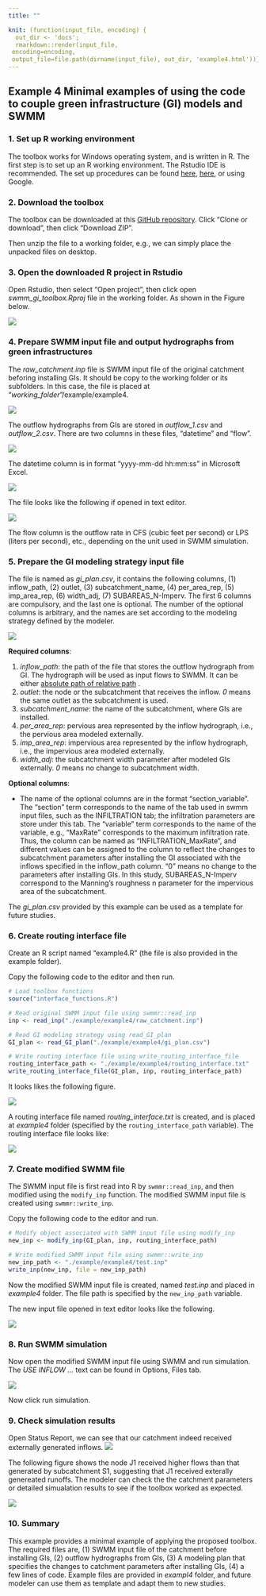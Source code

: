 ```yaml
---
title: ""

knit: (function(input_file, encoding) {
  out_dir <- 'docs';
  rmarkdown::render(input_file,
 encoding=encoding,
 output_file=file.path(dirname(input_file), out_dir, 'example4.html'))})
---
```


## Example 4 Minimal examples of using the code to couple green infrastructure (GI) models and SWMM

### 1. Set up R working environment

The toolbox works for Windows operating system, and is written in R. The first step is to set up an R working environment. The Rstudio IDE is recommended. The set up procedures can be found [here](https://www.earthdatascience.org/courses/earth-analytics/document-your-science/setup-r-rstudio/), [here](https://support.rstudio.com/hc/en-us/articles/201141096-Getting-Started-with-R), or using Google.

### 2. Download the toolbox

The toolbox can be downloaded at this [GitHub repository](https://github.com/stsfk/swmm_gi_toolbox). Click "Clone or download", then click "Download ZIP". 

Then unzip the file to a working folder, e.g., we can simply place the unpacked files on desktop.

### 3. Open the downloaded R project in Rstudio

Open Rstudio, then select "Open project", then click open *swmm_gi_toolbox.Rproj* file in the working folder. As shown in the Figure below.

![](./example/example4/image/rstudio_open_project.png)

### 4. Prepare SWMM input file and output hydrographs from green infrastructures

The *raw_catchment.inp* file is SWMM input file of the original catchment beforing installing GIs. It should be copy to the working folder or its subfolders. In this case, the file is placed at "*working_folder*"/example/example4. 

![](./example/example4/image/files.png)

The outflow hydrographs from GIs are stored in *outflow_1.csv* and *outflow_2.csv*. There are two columns in these files, "datetime" and "flow". 

![](./example/example4/image/outflow_hydrograph.png)

The datetime column is in format "yyyy-mm-dd hh:mm:ss" in Microsoft Excel.

![](./example/example4/image/datetime_format.png)

The file looks like the following if opened in text editor.

![](./example/example4/image/outflow_hydrograph_text.png)


The flow column is the outflow rate in CFS (cubic feet per second) or LPS (liters per second), etc., depending on the unit used in SWMM simulation.

### 5. Prepare the GI modeling strategy input file 

The file is named as *gi_plan.csv*, it contains the following columns, (1) inflow_path, (2)	outlet, (3)	subcatchment_name, (4)	per_area_rep, (5) imp_area_rep, (6)	width_adj, (7) SUBAREAS_N-Imperv. The first 6 columns are compulsory, and the last one is optional. The number of the optional columns is arbitrary, and the names are set according to the modeling strategy defined by the modeler. 

![](./example/example4/image/gi_plan.png)

**Required columns**:

1. *inflow_path*: the path of the file that stores the outflow hydrograph from GI. The hydrograph will be used as input flows to SWMM. It can be either [absolute path of relative path](https://stackoverflow.com/questions/36834767/how-to-use-rstudio-relative-paths) .
2. *outlet*: the node or the subcatchment that receives the inflow. *0* means the same outlet as the subcatchment is used.
3. *subcatchment_name*: the name of the subcatchment, where GIs are installed.
4. *per_area_rep*: pervious area represented by the inflow hydrograph, i.e., the pervious area modeled externally.
5. *imp_area_rep*: impervious area represented by the inflow hydrograph, i.e., the impervious area modeled externally.
6. *width_adj*: the subcatchment width parameter after modeled GIs externally. *0* means no change to subcatchment width.

**Optional columns**:

* The name of the optional columns are in the format "section_variable". The “section” term corresponds to the name of the tab used in swmm input files, such as the INFILTRATION tab; the infiltration parameters are store under this tab. The “variable” term corresponds to the name of the variable, e.g., “MaxRate” corresponds to the maximum infiltration rate. Thus, the column can be named as “INFILTRATION_MaxRate”, and different values can be assigned to the column to reflect the changes to subcatchment parameters after installing the GI associated with the inflows specified in the inflow_path column. "0" means no change to the parameters after installing GIs. In this study, SUBAREAS_N-Imperv correspond to the Manning's roughness n parameter for the impervious area of the subcatchment.

The *gi_plan.csv* provided by this example can be used as a template for future studies.

### 6. Create routing interface file

Create an R script named "example4.R" (the file is also provided in the example folder).

Copy the following code to the editor and then run.

```r
# Load toolbox functions
source("interface_functions.R")

# Read original SWMM input file using swmmr::read_inp
inp <- read_inp("./example/example4/raw_catchment.inp")

# Read GI modeling strategy using read_GI_plan
GI_plan <- read_GI_plan("./example/example4/gi_plan.csv")

# Write routing interface file using write_routing_interface_file
routing_interface_path <- "./example/example4/routing_interface.txt"
write_routing_interface_file(GI_plan, inp, routing_interface_path)
```

It looks likes the following figure.

![](./example/example4/image/code_example.png)

A routing interface file named *routing_interface.txt* is created, and is placed at *example4* folder (specified by the `routing_interface_path` variable). The routing interface file looks like:

![](./example/example4/image/routing_interface.png)

### 7. Create modified SWMM file

The SWMM input file is first read into R by `swmmr::read_inp`, and then modified using the `modify_inp` function. The modified SWMM input file is created using `swmmr::write_inp`.

Copy the following code to the editor and run.

```r
# Modify object associated with SWMM input file using modify_inp
new_inp <- modify_inp(GI_plan, inp, routing_interface_path)

# Write modified SWMM input file using swmmr::write_inp
new_inp_path <- "./example/example4/test.inp"
write_inp(new_inp, file = new_inp_path)
```

Now the modified SWMM input file is created, named *test.inp* and placed in *example4* folder. The file path is specified by the `new_inp_path` variable.

The new input file opened in text editor looks like the following.

![](./example/example4/image/modified_swmm_input.png)

### 8. Run SWMM simulation

Now open the modified SWMM input file using SWMM and run simulation. The *USE INFLOW ... * text can be found in Options, Files tab.


![](./example/example4/image/swmm_screen.png)

Now click run simulation.

### 9. Check simulation results

Open Status Report, we can see that our catchment indeed received externally generated inflows.
![](./example/example4/image/status report.png)

The following figure shows the node J1 received higher flows than that generated by subcatchment S1, suggesting that J1 received exterally genereated runoffs.  The modeler can check the the catchment parameters or detailed simualation results to see if the toolbox worked as expected.

![](./example/example4/image/subcatachment_flow.png)

### 10. Summary

This example provides a minimal example of applying the proposed toolbox. The required files are, (1) SWMM input file of the catchment before installing GIs, (2) outflow hydrographs from GIs, (3) A modeling plan that specifies the changes to catchment parameters after installing GIs, (4) a few lines of code. Example files are provided in *exampl4* folder, and future modeler can use them as template and adapt them to new studies.






